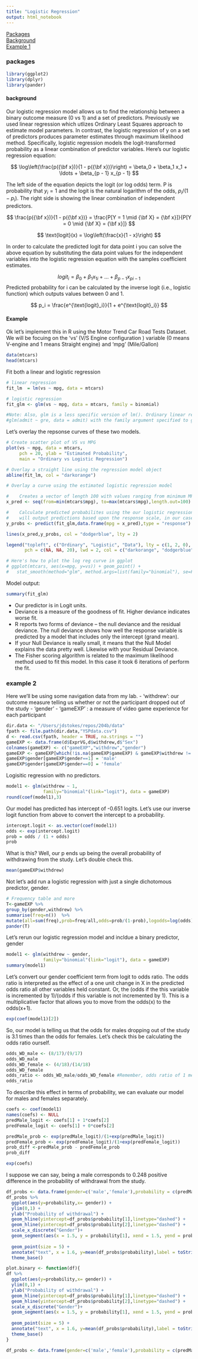 ```yaml
---
title: "Logistic Regression"
output: html_notebook
---
```

[Packages](#packages)  
[Background](#background)  
[Example 1](#example1)  

### packages
```r
library(ggplot2)
library(dplyr)
library(pander)
```

#### background
Our logistic regression model allows us to find the relationship between a binary outcome measure (0 vs 1) and a set of predictors. Previously we used linear regression which utlizes Ordinary Least Squares approach to estimate model parameters. In contrast, the logistic regression of y on a set of predictors produces parameter estimates through maximum likelihood method. 
Specifically, logistic regression models the logit-transformed probability as a linear combination of predictor variables.
Here's our logistic regression equation:

$$
\log\left(\frac{p({\bf x})}{1 - p({\bf x})}\right) = \beta_0 + \beta_1 x_1 + \ldots  + \beta_{p - 1} x_{p - 1}
$$ 
 
The left side of the equation depicts the logit (or log odds) term. P is probability that $y_i = 1$ and the logit is the natural logarithm of the odds, $p_i/(1-p_i)$. The right side is showing the linear combination of independent predictors. 

$$
\frac{p({\bf x})}{1 - p({\bf x})} = \frac{P[Y = 1 \mid {\bf X} = {\bf x}]}{P[Y = 0 \mid {\bf X} = {\bf x}]}
$$


$$
\text{logit}(x) = \log\left(\frac{x}{1 - x}\right)
$$


In order to calculate the predicted logit for data point i you can solve the above equation by substituting the data point values for the independent variables into the logistic regression equation with the samples coefficient estimates. 

$$
logit_i = \beta_0 + \beta_1 x_{1i} + \ldots  + \beta_{p - 1} x_{pi - 1}
$$ 
Predicted probability for i can be calculated by the inverse logit (i.e., logistic function) which outputs values between 0 and 1.

$$
p_i = \frac{e^{\text{logit}_i}}{1 + e^{\text{logit}_i}}
$$

#### Example

Ok let's implement this in R using the Motor Trend Car Road Tests Dataset. We will be focuing on the 'vs' (V/S Engine configuration ) variable (0 means V-engine and 1 means Straight engine) and 'mpg' (Mile/Gallon)
```r
data(mtcars)
head(mtcars)
```


Fit both a linear and logistic regression
```r
# linear regression
fit_lm  = lm(vs ~ mpg, data = mtcars)

# logistic regression
fit_glm <- glm(vs ~ mpg, data = mtcars, family = binomial)

#Note: Also, glm is a less specific version of lm(). Ordinary linear regression can also be fit with
#glm(admit ~ gre, data = admit) with the family argument specified to gaussian as default
```


Let's overlay the repsonse curves of these two models.
```r
# Create scatter plot of VS vs MPG
plot(vs ~ mpg, data = mtcars, 
     pch = 20, ylab = "Estimated Probability", 
     main = "Ordinary vs Logistic Regression")

# Overlay a straight line using the regression model object
abline(fit_lm, col = "darkorange")

# Overlay a curve using the estimated logistic regression model

#    Creates a vector of length 100 with values ranging from minimum MPG to maximum MPG
x_pred <- seq(from=min(mtcars$mpg), to=max(mtcars$mpg),length.out=100)

#    Calculate predicted probabilites using the our logistic regression model object. Specifying `type ="response"`
#    will output predictions based upon the response scale, in our case that would be predicted probabilities. 
y_probs <- predict(fit_glm,data.frame(mpg = x_pred),type = "response")

lines(x_pred,y_probs, col = "dodgerblue", lty = 2)

legend("topleft", c("Ordinary", "Logistic", "Data"), lty = c(1, 2, 0), 
       pch = c(NA, NA, 20), lwd = 2, col = c("darkorange", "dodgerblue", "black"))

# Here's how to plot the log reg curve in ggplot
# ggplot(mtcars, aes(x=mpg, y=vs)) + geom_point() + 
#   stat_smooth(method="glm", method.args=list(family="binomial"), se=FALSE)
```

Model output:
```r
summary(fit_glm)
```
- Our predictor is in Logit units. 
- Deviance is a measure of the goodness of fit. Higher deviance indicates worse fit.
- R reports two forms of deviance – the null deviance and the residual deviance. The null deviance shows how well the response variable is predicted by a model that includes only the intercept (grand mean).
- If your Null Deviance is really small, it means that the Null Model explains the data pretty well. Likewise with your Residual Deviance.
- The Fisher scoring algorithm is related to the maximum likelihood method used to fit this model. In this case it took 6 iterations of perform the fit.


### example 2

Here we'll be using some navigation data from my lab. 
- 'withdrew': our outcome measure telling us whether or not the participant dropped out of the study
- 'gender'
- 'gameEXP' : a measure of video game experience for each participant
```r
dir.data <- "/Users/jdstokes/repos/204b/data"
fpath <- file.path(dir.data,"YSPdata.csv")
d <- read.csv(fpath, header = TRUE, na.strings = "")
gameEXP <- data.frame(d$ExprVG,d$withdrew,d$"Sex")
colnames(gameEXP) <- c("gameEXP","withdrew","gender")
gameEXP <- gameEXP[which(!is.na(gameEXP$gameEXP) & gameEXP$withdrew != -99),]
gameEXP$gender[gameEXP$gender==1] = 'male'
gameEXP$gender[gameEXP$gender==0] = 'female'
```


Logisitic regression with no predictors.
```r
model1 <- glm(withdrew ~ 1, 
              family="binomial"(link="logit"), data = gameEXP)
round(coef(model1),3)
```

Our model has predicted has intercept of -0.651 logits. Let's use our inverse logit function from above to convert the intercept to a probability.
```r
intercept.logit <- as.vector(coef(model1))
odds <- exp(intercept.logit)
prob = odds / (1 + odds)
prob
```
What is this? Well, our p ends up being the overall probability of withdrawing from the study. Let's double check this.
```r
mean(gameEXP$withdrew)
```

Not let's add run a logistic regression with just a single dichotomous predictor, gender.
```r
# Frequency table and more
T<-gameEXP %>%
group_by(gender,withdrew) %>%
summarise(freq=n())  %>%
mutate(all=sum(freq),prob=freq/all,odds=prob/(1-prob),logodds=log(odds))
pander(T)
```

Let's rerun our logistic regression model and incldue a binary predictor, gender
```r
model1 <- glm(withdrew ~ gender, 
              family="binomial"(link="logit"), data = gameEXP)
summary(model1)
```

Let's convert our gender coefficient term from logit to odds ratio. The odds ratio is interpreted as the effect of a one unit change in X in the predicted odds ratio all other variables held constant. Or, the (odds if the this variable is incremented by 1)/(odds if this variable is not incremented by 1). This is a multiplicative factor that allows you to move from the odds(x) to the odds(x+1).
```r
exp(coef(model1)[2])
```
So, our model is telling us that the odds for males dropping out of the study is 3.1 times than the odds for females. Let's check this be calculating the odds ratio ourself. 
```r
odds_WD_male <- (8/17)/(9/17)
odds_WD_male
odds_WD_female <- (4/18)/(14/18)
odds_WD_female
odds_ratio <- odds_WD_male/odds_WD_female #Remember, odds ratio of 1 means a 50/50 chance
odds_ratio
```

To describe this effect in terms of probability, we can evaluate our model for males and females separately. 
```r
coefs <- coef(model1)
names(coefs) <- NULL
predMale_logit <- coefs[1] + 1*coefs[2]
predFemale_logit <- coefs[1] + 0*coefs[2]

predMale_prob <- exp(predMale_logit)/(1+exp(predMale_logit))
predFemale_prob <- exp(predFemale_logit)/(1+exp(predFemale_logit))
prob_diff <-predMale_prob - predFemale_prob
prob_diff
```

```r
exp(coefs)
```


I suppose we can say, being a male corresponds to 0.248 positive difference in the probability of withdrawal from the study.

```r


df_probs <- data.frame(gender=c('male','female'),probability = c(predMale_prob,predFemale_prob))
df_probs %>%
  ggplot(aes(y=probability,x= gender)) +
  ylim(0,1) +
  ylab("Probability of withdrawal") +
  geom_hline(yintercept=df_probs$probability[1],linetype="dashed") +
  geom_hline(yintercept=df_probs$probability[2],linetype="dashed") +
  scale_x_discrete("Gender")+
  geom_segment(aes(x = 1.5, y = probability[1], xend = 1.5, yend = probability[2]),arrow = arrow(length=unit(0.3,"cm"),
                                                                                                 ends="both"),color="blue") +
  geom_point(size = 5) +
  annotate("text", x = 1.6, y=mean(df_probs$probability),label = toString(round(prob_diff,3)),color = "blue") +
  theme_base()
```

```r
plot.binary <- function(df){
df %>%
  ggplot(aes(y=probability,x= gender)) +
  ylim(0,1) +
  ylab("Probability of withdrawal") +
  geom_hline(yintercept=df_probs$probability[1],linetype="dashed") +
  geom_hline(yintercept=df_probs$probability[2],linetype="dashed") +
  scale_x_discrete("Gender")+
  geom_segment(aes(x = 1.5, y = probability[1], xend = 1.5, yend = probability[2]),arrow = arrow(length=unit(0.3,"cm"),
                                                                                                 ends="both"),color="blue") +
  geom_point(size = 5) +
  annotate("text", x = 1.6, y=mean(df_probs$probability),label = toString(round(prob_diff,3)),color = "blue") +
  theme_base()
}

df_probs <- data.frame(gender=c('male','female'),probability = c(predMale_prob,predFemale_prob))
```


